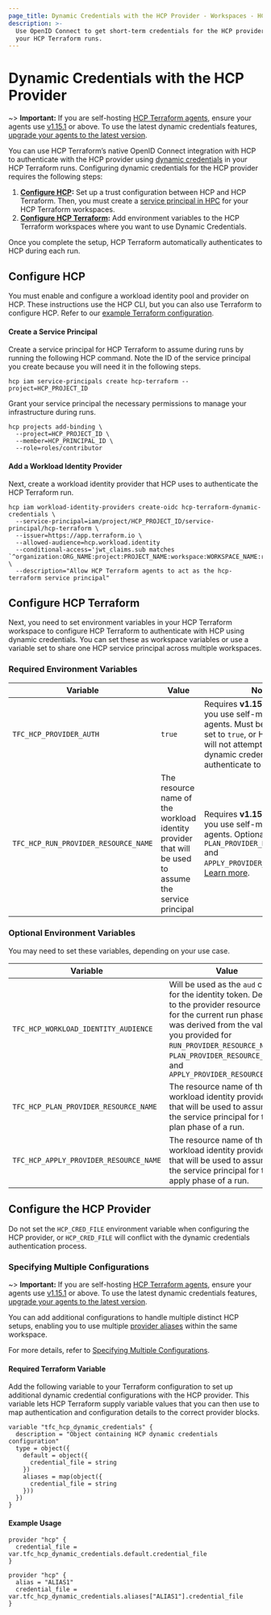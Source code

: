 ```yaml
---
page_title: Dynamic Credentials with the HCP Provider - Workspaces - HCP Terraform
description: >-
  Use OpenID Connect to get short-term credentials for the HCP provider in
  your HCP Terraform runs.
---
```


# Dynamic Credentials with the HCP Provider

~> **Important:** If you are self-hosting [HCP Terraform agents](/terraform/cloud-docs/agents), ensure your agents use [v1.15.1](/terraform/cloud-docs/agents/changelog#1-15-1-05-01-2024) or above. To use the latest dynamic credentials features, [upgrade your agents to the latest version](/terraform/cloud-docs/agents/changelog).

You can use HCP Terraform’s native OpenID Connect integration with HCP to authenticate with the HCP provider using [dynamic credentials](/terraform/cloud-docs/workspaces/dynamic-provider-credentials) in your HCP Terraform runs. Configuring dynamic credentials for the HCP provider requires the following steps:

1. **[Configure HCP](#configure-hcp):** Set up a trust configuration between HCP and HCP Terraform. Then, you must create a [service principal in HPC](https://developer.hashicorp.com/hcp/docs/hcp/admin/iam/service-principals) for your HCP Terraform workspaces.
2. **[Configure HCP Terraform](#configure-hcp-terraform):** Add environment variables to the HCP Terraform workspaces where you want to use Dynamic Credentials.

Once you complete the setup, HCP Terraform automatically authenticates to HCP during each run.

## Configure HCP
You must enable and configure a workload identity pool and provider on HCP. These instructions use the HCP CLI, but you can also use Terraform to configure HCP. Refer to our [example Terraform configuration](https://github.com/hashicorp/terraform-dynamic-credentials-setup-examples/tree/main/hcp).

#### Create a Service Principal
Create a service principal for HCP Terraform to assume during runs by running the following HCP command. Note the ID of the service principal you create because you will need it in the following steps.

```shell
hcp iam service-principals create hcp-terraform --project=HCP_PROJECT_ID
```

Grant your service principal the necessary permissions to manage your infrastructure during runs.

```shell
hcp projects add-binding \
  --project=HCP_PROJECT_ID \
  --member=HCP_PRINCIPAL_ID \
  --role=roles/contributor
```

#### Add a Workload Identity Provider

Next, create a workload identity provider that HCP uses to authenticate the HCP Terraform run.

```shell
hcp iam workload-identity-providers create-oidc hcp-terraform-dynamic-credentials \
  --service-principal=iam/project/HCP_PROJECT_ID/service-principal/hcp-terraform \
  --issuer=https://app.terraform.io \
  --allowed-audience=hcp.workload.identity
  --conditional-access='jwt_claims.sub matches `^organization:ORG_NAME:project:PROJECT_NAME:workspace:WORKSPACE_NAME:run_phase:.*`' \
  --description="Allow HCP Terraform agents to act as the hcp-terraform service principal"
```

## Configure HCP Terraform
Next, you need to set environment variables in your HCP Terraform workspace to configure HCP Terraform to authenticate with HCP using dynamic credentials. You can set these as workspace variables or use a variable set to share one HCP service principal across multiple workspaces.

### Required Environment Variables
| Variable                                    | Value                                                                                                | Notes                                                                                                                                                                                                                                                                                                                     |
|---------------------------------------------|------------------------------------------------------------------------------------------------------|---------------------------------------------------------------------------------------------------------------------------------------------------------------------------------------------------------------------------------------------------------------------------------------------------------------------------|
| `TFC_HCP_PROVIDER_AUTH`                     | `true`                                                                                               | Requires **v1.15.1** or later if you use self-managing agents. Must be present and set to `true`, or HCP Terraform will not attempt to use dynamic credentials to authenticate to HCP.                                                                                                                                           |
| `TFC_HCP_RUN_PROVIDER_RESOURCE_NAME`        | The resource name of the workload identity provider that will be used to assume the service principal| Requires **v1.15.1** or later if you use self-managing agents. Optional if you provide `PLAN_PROVIDER_RESOURCE_NAME` and `APPLY_PROVIDER_RESOURCE_NAME`. [Learn more](#optional-environment-variables). |

### Optional Environment Variables
You may need to set these variables, depending on your use case.

| Variable                                      | Value                                                                                                                                                                                                                                                                      | Notes                                                                                                                                     |
|-----------------------------------------------|----------------------------------------------------------------------------------------------------------------------------------------------------------------------------------------------------------------------------------------------------------------------------|-------------------------------------------------------------------------------------------------------------------------------------------|
| `TFC_HCP_WORKLOAD_IDENTITY_AUDIENCE`          | Will be used as the `aud` claim for the identity token. Defaults to the provider resource name for the current run phase that was derived from the values you provided for `RUN_PROVIDER_RESOURCE_NAME`, `PLAN_PROVIDER_RESOURCE_NAME`, and `APPLY_PROVIDER_RESOURCE_NAME` | Requires **v1.15.1** or later if self-managing agents. This is one of the default `aud` formats that HCP accepts.                          |
| `TFC_HCP_PLAN_PROVIDER_RESOURCE_NAME`         | The resource name of the workload identity provider that will be used to assume the service principal for the plan phase of a run.                                                                                                                                         | Requires **v1.15.1** or later if self-managing agents. Will fall back to the value of `RUN_PROVIDER_RESOURCE_NAME` if not provided.        |
| `TFC_HCP_APPLY_PROVIDER_RESOURCE_NAME`        | The resource name of the workload identity provider that will be used to assume the service principal for the apply phase of a run.                                                                                                                                        | Requires **v1.15.1** or later if self-managing agents. Will fall back to the value of `RUN_PROVIDER_RESOURCE_NAME` if not provided.        |

## Configure the HCP Provider

Do not set the `HCP_CRED_FILE` environment variable when configuring the HCP provider, or `HCP_CRED_FILE` will conflict with the dynamic credentials authentication process.

### Specifying Multiple Configurations

~> **Important:** If you are self-hosting [HCP Terraform agents](/terraform/cloud-docs/agents), ensure your agents use [v1.15.1](/terraform/cloud-docs/agents/changelog#1-15-1-05-01-2024) or above. To use the latest dynamic credentials features, [upgrade your agents to the latest version](/terraform/cloud-docs/agents/changelog).

You can add additional configurations to handle multiple distinct HCP setups, enabling you to use multiple [provider aliases](/terraform/language/providers/configuration#alias-multiple-provider-configurations) within the same workspace.

For more details, refer to [Specifying Multiple Configurations](/terraform/cloud-docs/workspaces/dynamic-provider-credentials/specifying-multiple-configurations).

#### Required Terraform Variable

Add the following variable to your Terraform configuration to set up additional dynamic credential configurations with the HCP provider. This variable lets HCP Terraform supply variable values that you can then use to map authentication and configuration details to the correct provider blocks.

```hcl
variable "tfc_hcp_dynamic_credentials" {
  description = "Object containing HCP dynamic credentials configuration"
  type = object({
    default = object({
      credential_file = string
    })
    aliases = map(object({
      credential_file = string
    }))
  })
}
```

#### Example Usage

```hcl
provider "hcp" {
  credential_file = var.tfc_hcp_dynamic_credentials.default.credential_file
}

provider "hcp" {
  alias = "ALIAS1"
  credential_file = var.tfc_hcp_dynamic_credentials.aliases["ALIAS1"].credential_file
}
```
